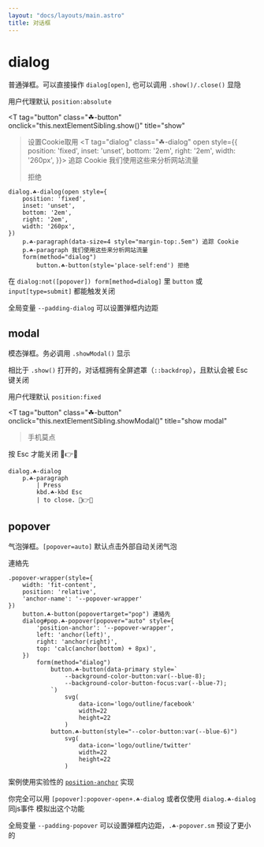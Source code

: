 ```yaml
---
layout: "docs/layouts/main.astro"
title: 对话框
---
```




# dialog

普通弹框。可以直接操作 `dialog[open]`, 也可以调用 `.show()/.close()` 显隐

用户代理默认 `position:absolute`

<T 
    tag="button"
    class="☘-button"
    onclick="this.nextElementSibling.show()"
    title="show"
> 设置Cookie取用 </T>
<T tag="dialog" class="☘-dialog" open style={{
    position: 'fixed',
    inset: 'unset',
    bottom: '2em',
    right: '2em',
    width: '260px',
}}>
    <T tag="p" class="☘-paragraph" data-size='4' style="margin-top:.5em">追踪 Cookie</T>
    <T tag="p" class="☘-paragraph">我们使用这些来分析网站流量</T>
    <form method="dialog">
        <T tag="button" class="☘-button" style="place-self:end">拒绝</T>
    </form>
</T>

```pug
dialog.☘-dialog(open style={
    position: 'fixed',
    inset: 'unset',
    bottom: '2em',
    right: '2em',
    width: '260px',
})
    p.☘-paragraph(data-size=4 style="margin-top:.5em") 追踪 Cookie
    p.☘-paragraph 我们使用这些来分析网站流量
    form(method="dialog")
        button.☘-button(style='place-self:end') 拒绝
```

在 `dialog:not([popover]) form[method=dialog]` 里 `button` 或 `input[type=submit]` 都能触发关闭

全局变量 `--padding-dialog` 可以设置弹框内边距


## modal

模态弹框。务必调用 `.showModal()` 显示

相比于 `.show()` 打开的，对话框拥有全屏遮罩（`::backdrop`），且默认会被 <T tag='kbd' class='☘-kbd'>Esc</T> 键关闭

用户代理默认 `position:fixed`

<T 
    tag="button"
    class="☘-button"
    onclick="this.nextElementSibling.showModal()"
    title="show modal"
> 手机莫点 </T>
<T tag="dialog" class="☘-dialog">
    <T 
        tag="p" 
        class="☘-paragraph"
    >按 <T tag='kbd' class='☘-kbd'>Esc</T> 才能关闭 🤣👉📱</T>
</T>

```pug
dialog.☘-dialog
    p.☘-paragraph 
        | Press
        kbd.☘-kbd Esc
        | to close. 🤣👉📱
```



## popover

气泡弹框。`[popover=auto]` 默认点击外部自动关闭气泡

<div class="popover-wrapper" style={{
    width: 'fit-content',
    position: 'relative',
    'anchor-name': '--popover-wrapper'
}}>
    <T 
        tag="button"
        class="☘-button"
        popovertarget="pop"
        title="toggle popover"
    > 連絡先 </T>
    <T 
        tag="dialog"
        class="☘-popover"
        popover="auto"
        id="pop"
        style={{
            'position-anchor': '--popover-wrapper',
            left: 'anchor(left)',
            right: 'anchor(right)',
            top: 'calc(anchor(bottom) + 8px)',
        }}
    >
        <form method="dialog">
            <T tag="button" class="☘-button" data-primary style="
                --background-color-button:var(--blue-8);
                --background-color-button-focus:var(--blue-7);
            ">
                <Icon 
                    name="logo/outline/facebook"
                    width={22}
                    height={22}
                />
            </T>
            <T tag="button" class="☘-button" style="--color-button:var(--blue-6)">
                <Icon 
                    name="logo/outline/twitter"
                    width={22}
                    height={22}
                />
            </T>
        </form>
    </T>
</div>

```pug
.popover-wrapper(style={
    width: 'fit-content',
    position: 'relative',
    'anchor-name': '--popover-wrapper'
})
    button.☘-button(popovertarget="pop") 連絡先
    dialog#pop.☘-popover(popover="auto" style={
        'position-anchor': '--popover-wrapper',
        left: 'anchor(left)',
        right: 'anchor(right)',
        top: 'calc(anchor(bottom) + 8px)',
    })
        form(method="dialog")
            button.☘-button(data-primary style=`
                --background-color-button:var(--blue-8);
                --background-color-button-focus:var(--blue-7);
            `)
                svg(
                    data-icon='logo/outline/facebook'
                    width=22
                    height=22
                )
            button.☘-button(style="--color-button:var(--blue-6)")
                svg(
                    data-icon='logo/outline/twitter'
                    width=22
                    height=22
                )
```

案例使用实验性的 [`position-anchor`](https://developer.mozilla.org/en-US/docs/Web/CSS/position-anchor) 实现

你完全可以用 `[popover]:popover-open+.☘-dialog` 或者仅使用 `dialog.☘-dialog`同js事件 模拟出这个功能

全局变量 `--padding-popover` 可以设置弹框内边距，`.☘-popover.sm` 预设了更小的
